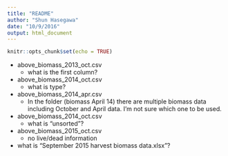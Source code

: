 ```yaml
---
title: "README"
author: "Shun Hasegawa"
date: "10/9/2016"
output: html_document
---
```


```r
knitr::opts_chunk$set(echo = TRUE)
```

* above_biomass_2013_oct.csv
    + what is the first column?
* above_biomass_2014_oct.csv
    + what is type?
* above_biomass_2014_apr.csv
    + In the folder (biomass April 14) there are multiple biomass data including October and April data. I’m not sure which one to be used.
* above_biomass_2014_oct.csv
    + what is “unsorted”?
* above_biomass_2015_oct.csv
    + no live/dead information
* what is “September 2015 harvest biomass data.xlsx”?